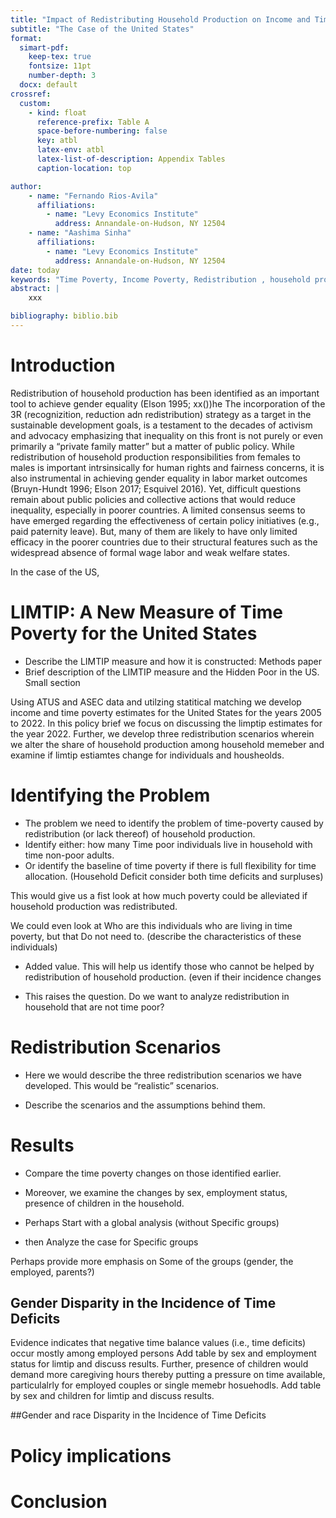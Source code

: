 ```yaml
---
title: "Impact of Redistributing Household Production on Income and Time Poverty: "
subtitle: "The Case of the United States"
format:
  simart-pdf:  
    keep-tex: true  
    fontsize: 11pt
    number-depth: 3
  docx: default
crossref:
  custom:
    - kind: float
      reference-prefix: Table A
      space-before-numbering: false
      key: atbl
      latex-env: atbl
      latex-list-of-description: Appendix Tables
      caption-location: top

author:
    - name: "Fernando Rios-Avila"
      affiliations:
        - name: "Levy Economics Institute"
          address: Annandale-on-Hudson, NY 12504
    - name: "Aashima Sinha"
      affiliations:
        - name: "Levy Economics Institute"
          address: Annandale-on-Hudson, NY 12504
date: today
keywords: "Time Poverty, Income Poverty, Redistribution , household production, care work, gender equality, LIMTIP"
abstract: |
    xxx

bibliography: biblio.bib
---
```

# Introduction

 Redistribution of household production has been identified as an important tool to achieve gender equality (Elson 1995; xx())he The incorporation of the 3R (recognizition, reduction adn redistribution) strategy as a target in the sustainable development goals, is a testament to the decades of activism and advocacy emphasizing that inequality on this front is not purely or even primarily a “private family matter” but a matter of public policy. 
 While redistribution of household production responsibilities from females to males is important intrsinsically for human rights and fairness concerns, it is also instrumental in achieving gender equality in labor market outcomes (Bruyn-Hundt 1996; Elson 2017; Esquivel 2016). Yet, difficult questions remain about public policies and collective actions that would reduce inequality, especially in poorer countries. A limited consensus seems to have emerged regarding the effectiveness of certain policy initiatives (e.g., paid paternity leave). But, many of them are likely to have only limited efficacy in the poorer countries due to their structural features such as the widespread absence of formal wage labor and weak welfare states.

 In the case of the US, 

# LIMTIP: A New Measure of Time Poverty for the United States

- Describe the LIMTIP measure and how it is constructed: Methods paper
- Brief description of the LIMTIP measure and the Hidden Poor in the US. Small section

Using ATUS and ASEC data and utilzing statitical matching we develop income and time poverty estimates for the United States 
for the years 2005 to 2022. In this policy brief we focus on discussing the limptip estimates for the year 2022. Further, 
we develop three redistribution scenarios wherein we alter the share of household production among household memeber and examine
if limtip estiamtes change for individuals and housheolds.

# Identifying the Problem

- The problem we need to identify the problem of time-poverty caused by redistribution (or lack thereof) of household production.
- Identify either: how many Time poor individuals live in household with time non-poor adults.
- Or identify the baseline of time poverty if there is full flexibility for time allocation. (Household Deficit consider both time deficits and surpluses)

This would give us a fist look at how much poverty could be alleviated if household production was redistributed.

We could even look at Who are this individuals who are living in time poverty, but that Do not need to. (describe the characteristics of these individuals)

- Added value. This will help us identify those who cannot be helped by redistribution of household production. (even if their incidence changes

- This raises the question. Do we want to analyze redistribution in household that are not time poor?
 
# Redistribution Scenarios

- Here we would describe the three redistribution scenarios we have developed. This would be "realistic" scenarios. 

- Describe the scenarios and the assumptions behind them.

# Results

- Compare the time poverty changes on those identified earlier. 
 
- Moreover, we examine the changes by sex, employment status, presence of children
in the household. 
- Perhaps Start with a global analysis (without Specific groups)
- then Analyze the case for Specific groups

Perhaps provide more emphasis on Some of the groups (gender, the employed, parents?)

## Gender Disparity in the Incidence of Time Deficits
Evidence indicates that negative time balance values (i.e., time deficits) occur mostly among employed persons 
Add table by sex and employment status for limtip and discuss results.
Further, presence of children would demand more caregiving hours thereby putting a pressure on time available, particulalrly 
for employed couples or single memebr hosuehodls. 
Add table by sex and children for limtip and discuss results.

##Gender and race Disparity in the  Incidence of Time Deficits


# Policy implications

# Conclusion